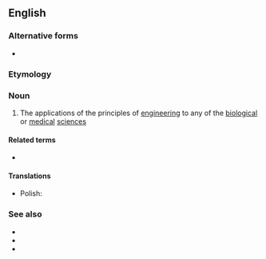 ==English==

===Alternative forms===
* {{l|en|bio-engineering}}

===Etymology===
{{prefix|en|bio|engineering}}

===Noun===
{{wikipedia}}
{{en-noun|-}}

# The applications of the principles of [[engineering]] to any of the [[biological]] or [[medical]] [[science]]s

====Related terms====
* {{l|en|bioengineer}}

====Translations====
{{trans-top}}
{{trans-mid}}
* Polish: {{t|pl|bioinżynieria|f}}
{{trans-bottom}}

===See also===
* {{l|en|biotechnology}}
* {{l|en|ergonomics}}
* {{l|en|biomodification}}